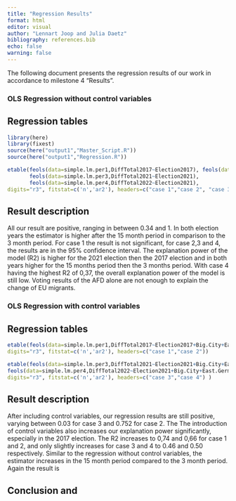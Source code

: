 ```yaml
---
title: "Regression Results"
format: html
editor: visual
author: "Lennart Joop and Julia Daetz"
bibliography: references.bib
echo: false
warning: false
---
```


The following document presents the regression results of our work in accordance to milestone 4 "Results".

### OLS Regression without control variables

## Regression tables

```r
library(here)
library(fixest)
source(here("output1","Master_Script.R"))
source(here("output1","Regression.R"))
```

```r
etable(feols(data=simple.lm.per1,DiffTotal2017~Election2017), feols(data=simple.lm.per2,DiffTotal2018~Election2017),
       feols(data=simple.lm.per3,DiffTotal2021~Election2021),
       feols(data=simple.lm.per4,DiffTotal2022~Election2021),
digits="r3", fitstat=c('n','ar2'), headers=c("case 1","case 2", "case 3", "case 4" ))
```

## Result description

All our result are positive, ranging in between 0.34 and 1. In both election years the estimator is higher after the 15 month period in comparison to the 3 month period. For case 1 the result is not significant, for case 2,3 and 4, the results are in the 95% confidence interval. The explanation power of the model (R2) is higher for the 2021 election then the 2017 election and in both years higher for the 15 months period then the 3 months period. With case 4 having the highest R2 of 0,37, the overall explanation power of the model is still low. Voting results of the AFD alone are not enough to explain the change of EU migrants.


### OLS Regression with control variables

## Regression tables

```r
etable(feols(data=simple.lm.per1,DiffTotal2017~Election2017+Big.City+East.Germany+Total2016+Unemployment2017+PurchasePower2017+KH2017), feols(data=simple.lm.per2,DiffTotal2018~Election2017+Big.City+East.Germany+Total2016+Unemployment2018+PurchasePower2018+KH2018), 
digits="r3", fitstat=c('n','ar2'), headers=c("case 1","case 2"))

etable(feols(data=simple.lm.per3,DiffTotal2021~Election2021+Big.City+East.Germany+Total2020+Unemployment2021+PurchasePower2021+KH2021),
feols(data=simple.lm.per4,DiffTotal2022~Election2021+Big.City+East.Germany+Total2020+Unemployment2021+PurchasePower2021+KH2021),
digits="r3", fitstat=c('n','ar2'), headers=c("case 3","case 4") )
```

## Result description

After including control variables, our regression results are still positive, varying between 0.03 for case 3 and 0.752 for case 2. The  The introduction of control variables also increases our explanation power significantly, especially in the 2017 election. The R2 increases to 0,74 and 0,66 for case 1 and 2, and only slightly increases for case 3 and 4 to 0.46 and 0.50 respectively. Similar to the regression without control variables, the estimator increases in the 15 month period compared to the 3 month period. Again the result is 



## Conclusion and 



